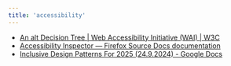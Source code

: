 ```yaml
---
title: 'accessibility'
---
```


- [An alt Decision Tree | Web Accessibility Initiative (WAI) | W3C](https://www.w3.org/WAI/tutorials/images/decision-tree/)
- [Accessibility Inspector — Firefox Source Docs documentation](https://firefox-source-docs.mozilla.org/devtools-user/accessibility_inspector/index.html)
- [Inclusive Design Patterns For 2025 (24.9.2024) - Google Docs](https://docs.google.com/document/d/1ZKV1P9pSbnCA6XE6MHoOPqN6VBjCZDFY30L2Nt9Mkb0/edit?pli=1&tab=t.0)

